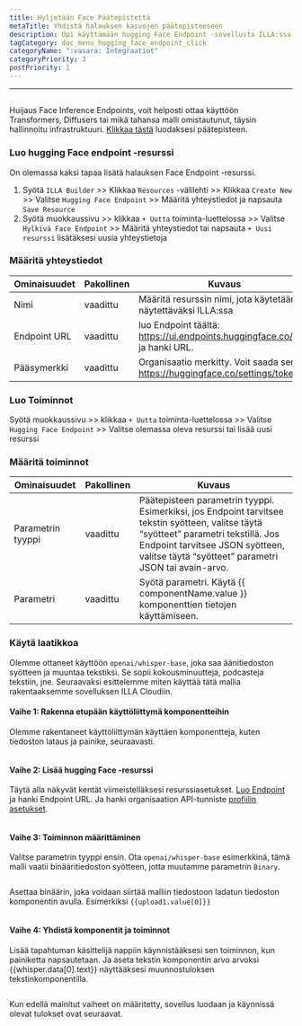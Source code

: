 ```yaml
---
title: Hyljetään Face Päätepistettä
metaTitle: Yhdistä halauksen kasvojen päätepisteeseen
description: Opi käyttämään hugging Face Endpoint -sovellusta ILLA:ssa
tagCategory: doc_menu_hugging_face_endpoint_click
categoryName: ":vasara: Integraatiot"
categoryPriority: 3
postPriority: 1
---
```


* * *

## <Heading hidden>Hyljellä kasvojen päätepistettä</Heading>

Huijaus Face Inference Endpoints, voit helposti ottaa käyttöön Transformers, Diffusers tai mikä tahansa malli omistautunut, täysin hallinnoitu infrastruktuuri. [Klikkaa tästä](https://ui.endpoints.huggingface.co/new) luodaksesi päätepisteen. 

### Luo hugging Face endpoint -resurssi

On olemassa kaksi tapaa lisätä halauksen Face Endpoint -resurssi. 

1.  Syötä `ILLA Builder` >> Klikkaa `Resources` -välilehti >> Klikkaa `Create New` >> Valitse `Hugging Face Endpoint` >> Määritä yhteystiedot ja napsauta `Save Resource`
2.  Syötä muokkaussivu >> klikkaa `+ Uutta` toiminta-luettelossa >> Valitse `Hylkivä Face Endpoint` >> Määritä yhteystiedot tai napsauta `+ Uusi resurssi` lisätäksesi uusia yhteystietoja

### Määritä yhteystiedot

| Ominaisuudet | Pakollinen | Kuvaus                                                                         |
| ------------ | ---------- | ------------------------------------------------------------------------------ |
| Nimi         | vaadittu   | Määritä resurssin nimi, jota käytetään näytettäväksi ILLA:ssa                  |
| Endpoint URL | vaadittu   | luo Endpoint täältä: https://ui.endpoints.huggingface.co/new ja hanki URL.     |
| Pääsymerkki  | vaadittu   | Organisaatio merkitty. Voit saada sen https://huggingface.co/settings/tokens.  |

### Luo Toiminnot

Syötä muokkaussivu >> klikkaa `+ Uutta` toiminta-luettelossa >> Valitse `Hugging Face Endpoint` >> Valitse olemassa oleva resurssi tai lisää uusi resurssi

### Määritä toiminnot

| Ominaisuudet      | Pakollinen | Kuvaus                                                                                                                                                                                                                            |
| ----------------- | ---------- | --------------------------------------------------------------------------------------------------------------------------------------------------------------------------------------------------------------------------------- |
| Parametrin tyyppi | vaadittu   | Päätepisteen parametrin tyyppi. Esimerkiksi, jos Endpoint tarvitsee tekstin syötteen, valitse täytä “syötteet” parametri tekstillä. Jos Endpoint tarvitsee JSON syötteen, valitse täytä “syötteet” parametri JSON tai avain-arvo. |
| Parametri         | vaadittu   | Syötä parametri. Käytä {{ componentName.value }} komponenttien tietojen käyttämiseen.                                                                                                                                             |

### Käytä laatikkoa

Olemme ottaneet käyttöön `openai/whisper-base`, joka saa äänitiedoston syötteen ja muuntaa tekstiksi. Se sopii kokousminuutteja, podcasteja tekstiin, jne. Seuraavaksi esittelemme miten käyttää tätä mallia rakentaaksemme sovelluksen ILLA Cloudiin.

#### Vaihe 1: Rakenna etupään käyttöliittymä komponentteihin

Olemme rakentaneet käyttöliittymän käyttäen komponentteja, kuten tiedoston lataus ja painike, seuraavasti.

<img src='https://cdn.illacloud.com/official-website/img/docs/connect/hf1.png' alt="" />

#### Vaihe 2: Lisää hugging Face -resurssi

Täytä alla näkyvät kentät viimeistelläksesi resurssiasetukset. [Luo Endpoint](https://ui.endpoints.huggingface.co/new) ja hanki Endpoint URL. Ja hanki organisaation API-tunniste [profiilin asetukset](https://huggingface.co/settings/tokens). 

<img src='https://cdn.illacloud.com/official-website/img/docs/connect/hf2.png' alt="" />

#### Vaihe 3: Toiminnon määrittäminen

Valitse parametrin tyyppi ensin. Ota `openai/whisper-base` esimerkkinä, tämä malli vaatii binääritiedoston syötteen, jotta muutamme parametrin `Binary`.

<img src='https://cdn.illacloud.com/official-website/img/docs/connect/hf3.png' alt="" />

Asettaa binäärin, joka voidaan siirtää malliin tiedostoon ladatun tiedoston komponentin avulla. Esimerkiksi `{{upload1.value[0]}}`

<img src='https://cdn.illacloud.com/official-website/img/docs/connect/hf4.png' alt="" />

#### Vaihe 4: Yhdistä komponentit ja toiminnot

Lisää tapahtuman käsittelijä nappiin käynnistääksesi sen toiminnon, kun painiketta napsautetaan. Ja aseta tekstin komponentin arvo arvoksi {{whisper.data[0].text}} näyttääksesi muunnostuloksen tekstinkomponentilla. 

<img src='https://cdn.illacloud.com/official-website/img/docs/connect/hf5.png' alt="" />

Kun edellä mainitut vaiheet on määritetty, sovellus luodaan ja käynnissä olevat tulokset ovat seuraavat.

<img src='https://cdn.illacloud.com/official-website/img/docs/connect/hf6.gif' alt="" />
